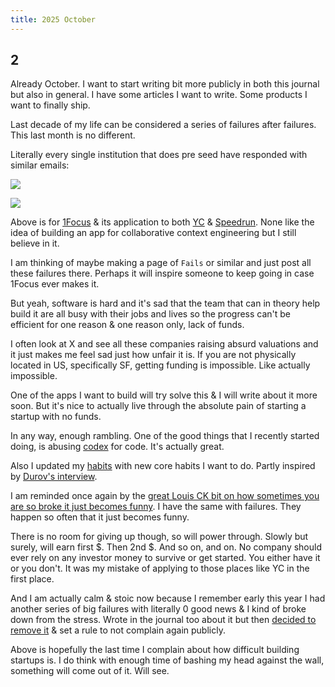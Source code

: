 ```yaml
---
title: 2025 October
---
```


## 2

Already October. I want to start writing bit more publicly in both this journal but also in general. I have some articles I want to write. Some products I want to finally ship.

Last decade of my life can be considered a series of failures after failures. This last month is no different.

Literally every single institution that does pre seed have responded with similar emails:

![](https://raw.githubusercontent.com/nikitavoloboev/media/main/nikiv/25-oct/speedrun-fail.png)

![](https://raw.githubusercontent.com/nikitavoloboev/media/main/nikiv/25-oct/yc-fail.png)

Above is for [1Focus](https://1focus.ai) & its application to both [YC](https://www.ycombinator.com) & [Speedrun](https://speedrun.a16z.com). None like the idea of building an app for collaborative context engineering but I still believe in it.

I am thinking of maybe making a page of `Fails` or similar and just post all these failures there. Perhaps it will inspire someone to keep going in case 1Focus ever makes it.

But yeah, software is hard and it's sad that the team that can in theory help build it are all busy with their jobs and lives so the progress can't be efficient for one reason & one reason only, lack of funds.

I often look at X and see all these companies raising absurd valuations and it just makes me feel sad just how unfair it is. If you are not physically located in US, specifically SF, getting funding is impossible. Like actually impossible.

One of the apps I want to build will try solve this & I will write about it more soon. But it's nice to actually live through the absolute pain of starting a startup with no funds.

In any way, enough rambling. One of the good things that I recently started doing, is abusing [codex](https://github.com/openai/codex) for code. It's actually great.

Also I updated my [habits](/habits) with new core habits I want to do. Partly inspired by [Durov's interview](https://www.youtube.com/watch?v=qjPH9njnaVU).

I am reminded once again by the [great Louis CK bit on how sometimes you are so broke it just becomes funny](https://www.youtube.com/watch?v=Y_-1l_SlA7c). I have the same with failures. They happen so often that it just becomes funny.

There is no room for giving up though, so will power through. Slowly but surely, will earn first $. Then 2nd $. And so on, and on. No company should ever rely on any investor money to survive or get started. You either have it or you don't. It was my mistake of applying to those places like YC in the first place.

And I am actually calm & stoic now because I remember early this year I had another series of big failures with literally 0 good news & I kind of broke down from the stress. Wrote in the journal too about it but then [decided to remove it](https://github.com/nikitavoloboev/nikiv/commit/adec6fd05c23306a8e8f76398b42208816e4e932) & set a rule to not complain again publicly.

Above is hopefully the last time I complain about how difficult building startups is. I do think with enough time of bashing my head against the wall, something will come out of it. Will see.
